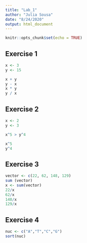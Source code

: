 ```yaml
---
title: "Lab_1"
author: "Julia Sousa"
date: "8/24/2020"
output: html_document
---
```


```r
knitr::opts_chunk$set(echo = TRUE)
```


## Exercise 1
```r
x <- 3
y <- 15

x + y
y - x
x * y
y / x
```


## Exercise 2
```r
x <- 2
y <- 3

x^5 > y^4

x^5
y^4
```


## Exercise 3
```r
vector <- c(22, 62, 148, 129)
sum (vector)
x <- sum(vector)
22/x
62/x
148/x
129/x
```


## Exercise 4
```r
nuc <- c("A","T","C","G")
sort(nuc)
```

